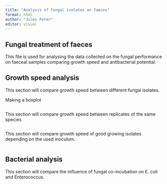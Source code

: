 ```yaml
---
title: "Analysis of fungal isolates on faeces"
format: html
author: "Jules Peter"
editor: visual
---
```


## Fungal treatment of faeces

This file is used for analysing the data collected on the fungal performance on faeceal samples comparing growth speed and antibacterial potential.

## Growth speed analysis

This section will compare growth speed between different fungal isolates.

Making a boxplot

```r

```

This section will compare growth speed between replicates of the same species

```r

```

This section will compare growth speed of good growing isolates depending on the used inoculum.

```r

```

## Bacterial analysis

This section will compare the influence of fungal co-incubation on E. coli and Enterococcus.

```r

```
